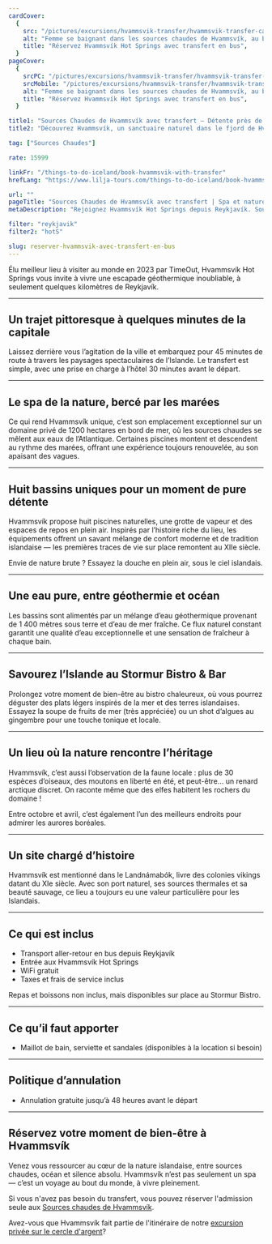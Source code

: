 ```yaml
---
cardCover:
  {
    src: "/pictures/excursions/hvammsvik-transfer/hvammsvik-transfer-card.webp",
    alt: "Femme se baignant dans les sources chaudes de Hvammsvík, au bord d’un fjord",
    title: "Réservez Hvammsvík Hot Springs avec transfert en bus",
  }
pageCover:
  {
    srcPC: "/pictures/excursions/hvammsvik-transfer/hvammsvik-transfer-header-pc.webp",
    srcMobile: "/pictures/excursions/hvammsvik-transfer/hvammsvik-transfer-header-mobile.webp",
    alt: "Femme se baignant dans les sources chaudes de Hvammsvík, au bord d’un fjord",
    title: "Réservez Hvammsvík Hot Springs avec transfert en bus",
  }

title1: "Sources Chaudes de Hvammsvík avec transfert – Détente près de Reykjavík"
title2: "Découvrez Hvammsvík, un sanctuaire naturel dans le fjord de Hvalfjörður"

tag: ["Sources Chaudes"]

rate: 15999

linkFr: "/things-to-do-iceland/book-hvammsvik-with-transfer"
hrefLang: "https://www.lilja-tours.com/things-to-do-iceland/book-hvammsvik-with-transfer"

url: ""
pageTitle: "Sources Chaudes de Hvammsvík avec transfert | Spa et nature en Islande"
metaDescription: "Rejoignez Hvammsvík Hot Springs depuis Reykjavík. Sources chaudes, vue océan et nature préservée. Vivez l’expérience bien-être la plus pittoresque d’Islande !"

filter: "reykjavik"
filter2: "hotS"

slug: reserver-hvammsvik-avec-transfert-en-bus
---
```


Élu meilleur lieu à visiter au monde en 2023 par TimeOut, Hvammsvík Hot Springs vous invite à vivre une escapade géothermique inoubliable, à seulement quelques kilomètres de Reykjavík.

---

## Un trajet pittoresque à quelques minutes de la capitale

Laissez derrière vous l’agitation de la ville et embarquez pour 45 minutes de route à travers les paysages spectaculaires de l’Islande. Le transfert est simple, avec une prise en charge à l’hôtel 30 minutes avant le départ.

---

## Le spa de la nature, bercé par les marées

Ce qui rend Hvammsvík unique, c’est son emplacement exceptionnel sur un domaine privé de 1200 hectares en bord de mer, où les sources chaudes se mêlent aux eaux de l’Atlantique. Certaines piscines montent et descendent au rythme des marées, offrant une expérience toujours renouvelée, au son apaisant des vagues.

---

## Huit bassins uniques pour un moment de pure détente

Hvammsvík propose huit piscines naturelles, une grotte de vapeur et des espaces de repos en plein air. Inspirés par l’histoire riche du lieu, les équipements offrent un savant mélange de confort moderne et de tradition islandaise — les premières traces de vie sur place remontent au XIIe siècle.

Envie de nature brute ? Essayez la douche en plein air, sous le ciel islandais.

---

## Une eau pure, entre géothermie et océan

Les bassins sont alimentés par un mélange d’eau géothermique provenant de 1 400 mètres sous terre et d’eau de mer fraîche. Ce flux naturel constant garantit une qualité d’eau exceptionnelle et une sensation de fraîcheur à chaque bain.

---

## Savourez l’Islande au Stormur Bistro & Bar

Prolongez votre moment de bien-être au bistro chaleureux, où vous pourrez déguster des plats légers inspirés de la mer et des terres islandaises. Essayez la soupe de fruits de mer (très appréciée) ou un shot d’algues au gingembre pour une touche tonique et locale.

---

## Un lieu où la nature rencontre l’héritage

Hvammsvík, c’est aussi l’observation de la faune locale : plus de 30 espèces d’oiseaux, des moutons en liberté en été, et peut-être… un renard arctique discret. On raconte même que des elfes habitent les rochers du domaine !

Entre octobre et avril, c’est également l’un des meilleurs endroits pour admirer les aurores boréales.

---

## Un site chargé d’histoire

Hvammsvík est mentionné dans le Landnámabók, livre des colonies vikings datant du XIe siècle. Avec son port naturel, ses sources thermales et sa beauté sauvage, ce lieu a toujours eu une valeur particulière pour les Islandais.

---

## Ce qui est inclus

- Transport aller-retour en bus depuis Reykjavík  
- Entrée aux Hvammsvík Hot Springs  
- WiFi gratuit  
- Taxes et frais de service inclus

Repas et boissons non inclus, mais disponibles sur place au Stormur Bistro.

---

## Ce qu’il faut apporter

- Maillot de bain, serviette et sandales (disponibles à la location si besoin)

---

## Politique d’annulation

- Annulation gratuite jusqu’à 48 heures avant le départ

---

## Réservez votre moment de bien-être à Hvammsvík

Venez vous ressourcer au cœur de la nature islandaise, entre sources chaudes, océan et silence absolu. Hvammsvík n’est pas seulement un spa — c’est un voyage au bout du monde, à vivre pleinement.

<script
  type="text/javascript"
  src="https://widgets.bokun.io/assets/javascripts/apps/build/BokunWidgetsLoader.js?bookingChannelUUID=97236c68-b945-4a96-8587-660bdc4c45fd"
  async
></script>

<div
  class="bokunWidget"
  data-src="https://widgets.bokun.io/online-sales/97236c68-b945-4a96-8587-660bdc4c45fd/experience-calendar/804330"
></div>

Si vous n'avez pas besoin du transfert, vous pouvez réserver l'admission seule aux <a href="/fr/a-faire-en-islande/reserver-hvammsvik-spa/" title="Hvammsvík Hot Springs">Sources chaudes de Hvammsvík</a>.

Avez-vous que Hvammsvík fait partie de l'itinéraire de notre <a href="/fr/guide-francophone-islande/cercle-d-argent-islande-borgarfjordur/" title="cercle d'argent">excursion privée sur le cercle d'argent</a>?